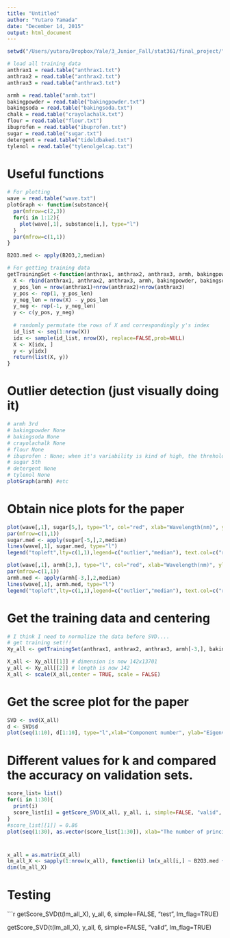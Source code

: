 ```yaml
---
title: "Untitled"
author: "Yutaro Yamada"
date: "December 14, 2015"
output: html_document
---
```


```r
setwd("/Users/yutaro/Dropbox/Yale/3_Junior_Fall/stat361/final_project/")

# load all training data
anthrax1 = read.table("anthrax1.txt")
anthrax2 = read.table("anthrax2.txt")
anthrax3 = read.table("anthrax3.txt")

armh = read.table("armh.txt")
bakingpowder = read.table("bakingpowder.txt")
bakingsoda = read.table("bakingsoda.txt")
chalk = read.table("crayolachalk.txt")
flour = read.table("flour.txt")
ibuprofen = read.table("ibuprofen.txt")
sugar = read.table("sugar.txt")
detergent = read.table("tideldbaked.txt")
tylenol = read.table("tylenolgelcap.txt")
```


# Useful functions
```r
# For plotting
wave = read.table("wave.txt")
plotGraph <- function(substance){
  par(mfrow=c(2,3))
  for(i in 1:12){
    plot(wave[,1], substance[i,], type="l")
  }
  par(mfrow=c(1,1))
}

B2O3.med <- apply(B2O3,2,median)

# For getting training data
getTrainingSet <-function(anthrax1, anthrax2, anthrax3, armh, bakingpowder, bakingsoda, chalk, flour, ibuprofen, sugar, detergent, tylenol){
  X <- rbind(anthrax1, anthrax2, anthrax3, armh, bakingpowder, bakingsoda, chalk, flour, ibuprofen, sugar, detergent, tylenol)
  y_pos_len = nrow(anthrax1)+nrow(anthrax2)+nrow(anthrax3)
  y_pos <- rep(1, y_pos_len)
  y_neg_len = nrow(X) - y_pos_len
  y_neg <- rep(-1, y_neg_len)
  y <- c(y_pos, y_neg)
  
  # randomly permutate the rows of X and correspondingly y's index
  id_list <- seq(1:nrow(X))
  idx <- sample(id_list, nrow(X), replace=FALSE,prob=NULL)
  X <- X[idx, ]
  y <- y[idx]
  return(list(X, y))
}
```

# Outlier detection (just visually doing it)
```r
# armh 3rd
# bakingpowder None
# bakingsoda None
# crayolachalk None
# flour None
# ibuprofen : None; when it's variability is kind of high, the threhold got somewhat leinient
# sugar 5th
# detergent None
# tylenol None
plotGraph(armh) #etc
```

# Obtain nice plots for the paper
```r
plot(wave[,1], sugar[5,], type="l", col="red", xlab="Wavelength(nm)", ylab="Intensity",main="Sugar")
par(mfrow=c(1,1))
sugar.med <- apply(sugar[-5,],2,median)
lines(wave[,1], sugar.med, type="l")
legend("topleft",lty=c(1,1),legend=c("outlier","median"), text.col=c("red","black"),col=c("red","black"), cex = 0.7)

plot(wave[,1], armh[3,], type="l", col="red", xlab="Wavelength(nm)", ylab="Intensity",main="Arm & Hammer Detergent")
par(mfrow=c(1,1))
armh.med <- apply(armh[-3,],2,median)
lines(wave[,1], armh.med, type="l")
legend("topleft",lty=c(1,1),legend=c("outlier","median"), text.col=c("red","black"),col=c("red","black"), cex = 0.7)
```

# Get the training data and centering
```r
# I think I need to normalize the data before SVD....
# get training set!!!
Xy_all <- getTrainingSet(anthrax1, anthrax2, anthrax3, armh[-3,], bakingpowder, bakingsoda, chalk, flour, ibuprofen, sugar, detergent, tylenol)

X_all <- Xy_all[[1]] # dimension is now 142x13701
y_all <- Xy_all[[2]] # length is now 142
X_all <- scale(X_all,center = TRUE, scale = FALSE)
```

# Get the scree plot for the paper
```r
SVD <- svd(X_all)
d <- SVD$d
plot(seq(1:10), d[1:10], type="l",xlab="Component number", ylab="Eigenvalue")
```

# Different values for k and compared the accuracy on validation sets.
```r
score_list= list()
for(i in 1:30){
  print(i)
  score_list[i] = getScore_SVD(X_all, y_all, i, simple=FALSE, "valid", lm_flag=FALSE) 
}
#score_list[[1]] = 0.86
plot(seq(1:30), as.vector(score_list[1:30]), xlab="The number of principle components", ylab="Average accuracy")
```

#  
```r
x_all = as.matrix(X_all)
lm_all_X <- sapply(1:nrow(x_all), function(i) lm(x_all[i,] ~ B2O3.med + graphite.med + CaClO3.med + FeSO4.med + KI.med + MgSO4.med + MnSO4.med + NaCl.med + Si.med)$coefficients)
dim(lm_all_X)
```

# Testing
```r
getScore_SVD(t(lm_all_X), y_all, 6, simple=FALSE, "test", lm_flag=TRUE) 

getScore_SVD(t(lm_all_X), y_all, 6, simple=FALSE, "valid", lm_flag=TRUE) 
